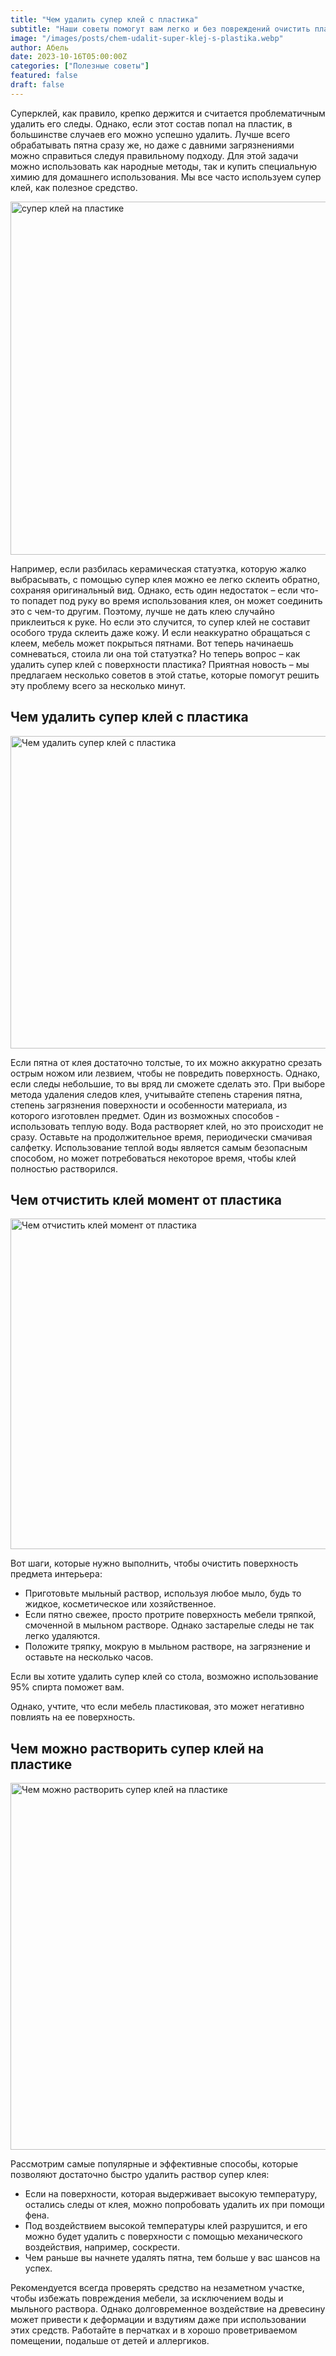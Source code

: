 ```yaml
---
title: "Чем удалить супер клей с пластика"
subtitle: "Наши советы помогут вам легко и без повреждений очистить пластик от супер клея и клея 'Момент'. Узнайте, какие средства и методы наилучшим образом подходят для растворения и удаления клея с пластиковых поверхностей."
image: "/images/posts/chem-udalit-super-klej-s-plastika.webp"
author: Абель
date: 2023-10-16T05:00:00Z
categories: ["Полезные советы"]
featured: false
draft: false
---
```


Суперклей, как правило, крепко держится и считается проблематичным удалить его следы. Однако, если этот состав попал на пластик, в большинстве случаев его можно успешно удалить. Лучше всего обрабатывать пятна сразу же, но даже с давними загрязнениями можно справиться следуя правильному подходу. Для этой задачи можно использовать как народные методы, так и купить специальную химию для домашнего использования. Мы все часто используем супер клей, как полезное средство.

<img
  src="/images/posts/super-klej-na-plastike.webp"
  alt="супер клей на пластике"
  width="786"
  height="565"
/>

Например, если разбилась керамическая статуэтка, которую жалко выбрасывать, с помощью супер клея можно ее легко склеить обратно, сохраняя оригинальный вид. Однако, есть один недостаток – если что-то попадет под руку во время использования клея, он может соединить это с чем-то другим. Поэтому, лучше не дать клею случайно приклеиться к руке. Но если это случится, то супер клей не составит особого труда склеить даже кожу. И если неаккуратно обращаться с клеем, мебель может покрыться пятнами. Вот теперь начинаешь сомневаться, стоила ли она той статуэтка? Но теперь вопрос – как удалить супер клей с поверхности пластика? Приятная новость – мы предлагаем несколько советов в этой статье, которые помогут решить эту проблему всего за несколько минут.

## Чем удалить супер клей с пластика

<img
  src="/images/posts/chem-udalit-super-klej-s-plastika-.webp"
  alt="Чем удалить супер клей с пластика"
  width="786"
  height="500"
/>

Если пятна от клея достаточно толстые, то их можно аккуратно срезать острым ножом или лезвием, чтобы не повредить поверхность. Однако, если следы небольшие, то вы вряд ли сможете сделать это. При выборе метода удаления следов клея, учитывайте степень старения пятна, степень загрязнения поверхности и особенности материала, из которого изготовлен предмет. Один из возможных способов - использовать теплую воду. Вода растворяет клей, но это происходит не сразу. Оставьте на продолжительное время, периодически смачивая салфетку. Использование теплой воды является самым безопасным способом, но может потребоваться некоторое время, чтобы клей полностью растворился.

## Чем отчистить клей момент от пластика

<img
  src="/images/posts/chem-otchistit-klej-moment-ot-plastika.webp"
  alt="Чем отчистить клей момент от пластика"
  width="786"
  height="529"
/>

Вот шаги, которые нужно выполнить, чтобы очистить поверхность предмета интерьера:

- Приготовьте мыльный раствор, используя любое мыло, будь то жидкое, косметическое или хозяйственное.
- Если пятно свежее, просто протрите поверхность мебели тряпкой, смоченной в мыльном растворе. Однако застарелые следы не так легко удаляются.
- Положите тряпку, мокрую в мыльном растворе, на загрязнение и оставьте на несколько часов.

Если вы хотите удалить супер клей со стола, возможно использование 95% спирта поможет вам.

Однако, учтите, что если мебель пластиковая, это может негативно повлиять на ее поверхность.

## Чем можно растворить супер клей на пластике

<img
  src="/images/posts/chem-mozhno-rastvorit-super-klej-na-plastike.webp"
  alt="Чем можно растворить супер клей на пластике"
  width="786"
  height="587"
/>

Рассмотрим самые популярные и эффективные способы, которые позволяют достаточно быстро удалить раствор супер клея:

- Если на поверхности, которая выдерживает высокую температуру, остались следы от клея, можно попробовать удалить их при помощи фена.
- Под воздействием высокой температуры клей разрушится, и его можно будет удалить с поверхности с помощью механического воздействия, например, соскрести.
- Чем раньше вы начнете удалять пятна, тем больше у вас шансов на успех.

Рекомендуется всегда проверять средство на незаметном участке, чтобы избежать повреждения мебели, за исключением воды и мыльного раствора. Однако долговременное воздействие на древесину может привести к деформации и вздутиям даже при использовании этих средств. Работайте в перчатках и в хорошо проветриваемом помещении, подальше от детей и аллергиков.
